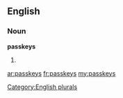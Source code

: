 ==English==

===Noun===
'''passkeys'''

# {{plural of|[[passkey]]}}

[[Category:English plurals]]

[[ar:passkeys]]
[[fr:passkeys]]
[[my:passkeys]]